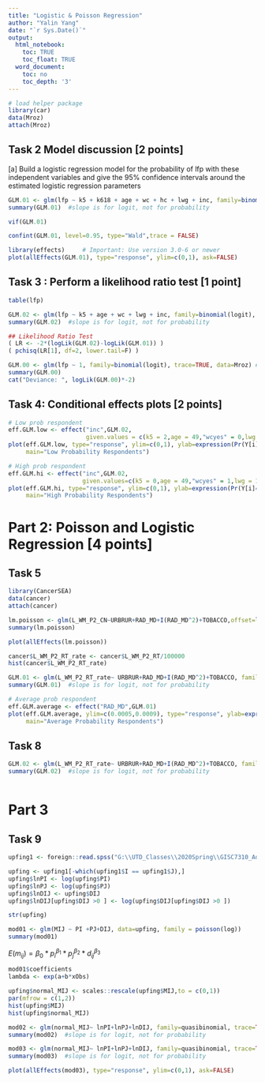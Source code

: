 ---
title: "Logistic & Poisson Regression"
author: "Yalin Yang"
date: "`r Sys.Date()`"
output:
  html_notebook:
    toc: TRUE
    toc_float: TRUE
  word_document:
    toc: no
    toc_depth: '3'
--- 

```{r message=FALSE, warning=FALSE}
# load helper package
library(car)
data(Mroz)
attach(Mroz)
```

## Task 2 Model discussion [2 points]

[a] Build a logistic regression model for the probability of lfp with these independent variables and give the 95% confidence intervals around the estimated logistic regression parameters

```{r}
GLM.01 <- glm(lfp ~ k5 + k618 + age + wc + hc + lwg + inc, family=binomial(logit), trace=TRUE, data=Mroz)
summary(GLM.01)  #slope is for logit, not for probability
```
```{r}
vif(GLM.01)
```
```{r message=FALSE, warning=FALSE}
confint(GLM.01, level=0.95, type="Wald",trace = FALSE)
```

```{r fig.width=12}
library(effects)     # Important: Use version 3.0-6 or newer
plot(allEffects(GLM.01), type="response", ylim=c(0,1), ask=FALSE)
```

## Task 3 : Perform a likelihood ratio test [1 point]

```{r}
table(lfp)
```


```{r}
GLM.02 <- glm(lfp ~ k5 + age + wc + lwg + inc, family=binomial(logit), trace=TRUE, data=Mroz)
summary(GLM.02)  #slope is for logit, not for probability
```

```{r}
## Likelihood Ratio Test
( LR <- -2*(logLik(GLM.02)-logLik(GLM.01)) )
( pchisq(LR[1], df=2, lower.tail=F) )
```
```{r}
GLM.00 <- glm(lfp ~ 1, family=binomial(logit), trace=TRUE, data=Mroz) # just intersecpt
summary(GLM.00)
cat("Deviance: ", logLik(GLM.00)*-2)
```

## Task 4: Conditional effects plots [2 points]

```{r fig.height=8, fig.width=12, message=FALSE, warning=FALSE}
# Low prob respondent
eff.GLM.low <- effect("inc",GLM.02,
                      given.values = c(k5 = 2,age = 49,"wcyes" = 0,lwg = 0.81))
plot(eff.GLM.low, type="response", ylim=c(0,1), ylab=expression(Pr(Y[i]=="Close")), 
     main="Low Probability Respondents")
```

```{r fig.height=8, fig.width=12, warning=FALSE}
# High prob respondent
eff.GLM.hi <- effect("inc",GLM.02,
                     given.values=c(k5 = 0,age = 49,"wcyes" = 1,lwg = 1.40))
plot(eff.GLM.hi, type="response", ylim=c(0,1), ylab=expression(Pr(Y[i]=="Close")), 
     main="High Probability Respondents")
```

# Part 2: Poisson and Logistic Regression [4 points]

## Task 5

```{r message=FALSE, warning=FALSE}
library(CancerSEA)
data(cancer)
attach(cancer)
```


```{r}
lm.poisson <- glm(L_WM_P2_CN~URBRUR+RAD_MD+I(RAD_MD^2)+TOBACCO,offset=log(L_WM_P2_EX),family=poisson, data=cancer)
summary(lm.poisson)
```



```{r fig.height=8, fig.width=12}
plot(allEffects(lm.poisson))
```

```{r}
cancer$L_WM_P2_RT_rate <- cancer$L_WM_P2_RT/100000
hist(cancer$L_WM_P2_RT_rate)
```

```{r message=FALSE, warning=FALSE}
GLM.01 <- glm(L_WM_P2_RT_rate~ URBRUR+RAD_MD+I(RAD_MD^2)+TOBACCO, family=binomial(logit), weights = (POP1980/2),trace=TRUE, data=cancer)
summary(GLM.01)  #slope is for logit, not for probability
```

```{r fig.height=8, fig.width=12, message=FALSE, warning=FALSE}
# Average prob respondent
eff.GLM.average <- effect("RAD_MD",GLM.01)
plot(eff.GLM.average, ylim=c(0.0005,0.0009), type="response", ylab=expression(Pr(Y[i]=="Close")),    # ylim is in terms of probs
     main="Average Probability Respondents")
```

## Task 8 
```{r}
GLM.02 <- glm(L_WM_P2_RT_rate~ URBRUR+RAD_MD+I(RAD_MD^2)+TOBACCO, family=quasibinomial, weights = (POP1980/2),trace=TRUE, data=cancer)
summary(GLM.02)  #slope is for logit, not for probability
```

```{r}

```

# Part 3

## Task 9 

```{r}
upfing1 <- foreign::read.spss("G:\\UTD_Classes\\2020Spring\\GISC7310_AdvancedDataAnalysis\\Lab5\\UPFING.SAV", use.value.labels=TRUE, to.data.frame=TRUE)
```

```{r}
upfing <- upfing1[-which(upfing1$I == upfing1$J),]
upfing$lnPI <- log(upfing$PI)
upfing$lnPJ <- log(upfing$PJ)
upfing$lnDIJ <- upfing$DIJ 
upfing$lnDIJ[upfing$DIJ >0 ] <- log(upfing$DIJ[upfing$DIJ >0 ])
```

```{r}
str(upfing)
```

```{r}
mod01 <- glm(MIJ ~ PI +PJ+DIJ, data=upfing, family = poisson(log))
summary(mod01)
```

$E(m_{ij}) = \beta_0 * p_i^{\beta_1} * p_j^{\beta_2} * d_{ij}^{\beta_3}$

```{r}
mod01$coefficients
lambda <- exp(a+b*xObs) 
```





```{r fig.height=6, fig.width=15}
upfing$normal_MIJ <- scales::rescale(upfing$MIJ,to = c(0,1))
par(mfrow = c(1,2))
hist(upfing$MIJ)
hist(upfing$normal_MIJ)
```

```{r message=FALSE, warning=FALSE}
mod02 <- glm(normal_MIJ~ lnPI+lnPJ+lnDIJ, family=quasibinomial, trace=TRUE, data=upfing)
summary(mod02)  #slope is for logit, not for probability
```

```{r}
mod03 <- glm(normal_MIJ~ lnPI+lnPJ+lnDIJ, family=quasibinomial, trace=TRUE, data=upfing)
summary(mod03)  #slope is for logit, not for probability
```

```{r fig.height=10, fig.width=15}
plot(allEffects(mod03), type="response", ylim=c(0,1), ask=FALSE)
```

